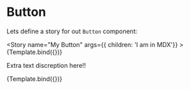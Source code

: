 

<Meta title="MDX/Button" component ={Button} />


# Button

Lets define a story for out `Button` component:

<Story name="My Button" args={{ children: 'I am in MDX'}} >
    {Template.bind({})}
 </Story>

<ArgsTable story="My Button" />

Extra text discreption here!!

<Canvas>
    <Story name="Secondary" args={{children: 'MDX secondaty', variant: 'secondary'}}>
        {Template.bind({})}
    </Story>
</Canvas>